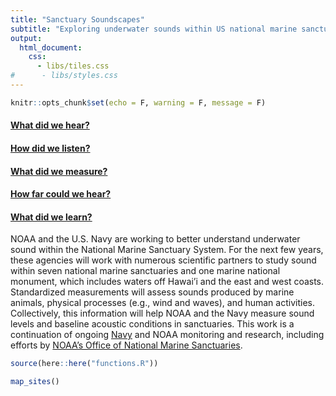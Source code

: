 ```yaml
---
title: "Sanctuary Soundscapes"
subtitle: "Exploring underwater sounds within US national marine sanctuaries"
output:
  html_document:
    css: 
      - libs/tiles.css
#      - libs/styles.css
---
```


```r
knitr::opts_chunk$set(echo = F, warning = F, message = F)
```

<div class="tiles">
<div class="tile-what overlay-tile">
  <a href="q_what-hear.html"> 
  <h4>What did we hear?</h4>
  </a>
  </div>
<div class="tile-listen">
  <a href="q_how-listen.html">
  <h4>How did we listen?</h4>
  </a>
  </div>
<div class="tile-measure">
  <a href="q_what-measure.html"> 
  <h4>What did we measure?</h4>
  </a>
  </div>
<div class="tile-far">
  <a href="q_how-far.html"> 
  <h4>How far could we hear?</h4>
  </a>
  </div>
<div class="tile-learn">
  <a href="q_what-learn.html">
  <h4>What did we learn?</h4>
  </a>
  </div>
</div>

NOAA and the U.S. Navy are working to better understand underwater sound within the National Marine Sanctuary System. For the next few years, these agencies will work with numerous scientific partners to study sound within seven national marine sanctuaries and one marine national monument, which includes waters off Hawai'i and the east and west coasts. Standardized measurements will assess sounds produced by marine animals, physical processes (e.g., wind and waves), and human activities. Collectively, this information will help NOAA and the Navy measure sound levels and baseline acoustic conditions in sanctuaries. This work is a continuation of ongoing [Navy](https://www.navy.mil) and NOAA monitoring and research, including efforts by [NOAA's Office of National Marine Sanctuaries](https://sanctuaries.noaa.gov).


```r
source(here::here("functions.R"))

map_sites()
```
